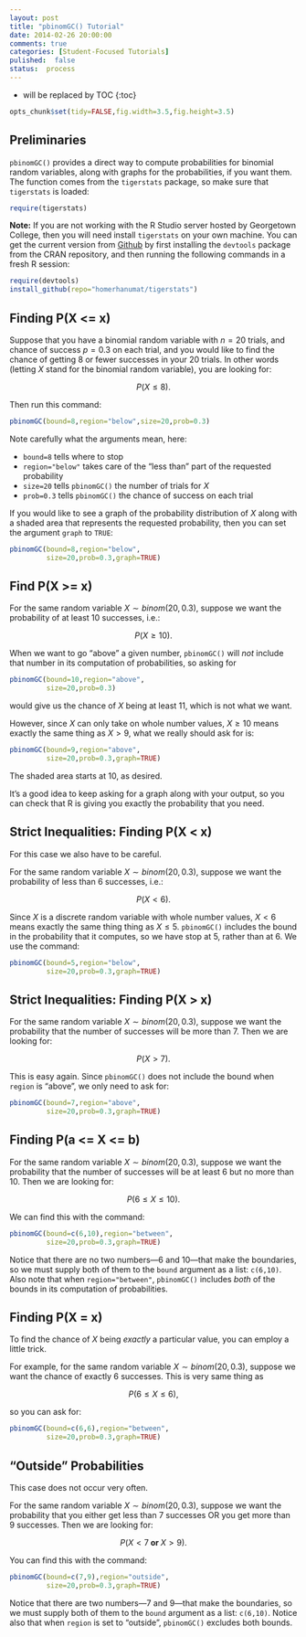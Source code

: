 ```yaml
---
layout: post
title: "pbinomGC() Tutorial"
date: 2014-02-26 20:00:00
comments: true
categories: [Student-Focused Tutorials]
pulished:  false
status:  process
---
```


* will be replaced by TOC
{:toc}

```r
opts_chunk$set(tidy=FALSE,fig.width=3.5,fig.height=3.5)
```


## Preliminaries

`pbinomGC()` provides a direct way to compute probabilities for binomial random variables, along with graphs for the probabilities, if you want them.  The function comes from the `tigerstats` package, so make sure that `tigerstats` is loaded:

```r
require(tigerstats)
```

**Note:**  If you are not working with the R Studio server hosted by Georgetown College, then you will need install `tigerstats` on your own machine.  You can get the current version from [Github](http://github.com) by first installing the `devtools` package from the CRAN repository, and then running the following commands in a fresh R session:

```r
require(devtools)
install_github(repo="homerhanumat/tigerstats")
```


## Finding P(X <= x)

Suppose that you have a binomial random variable with $n=20$ trials, and chance of success $p=0.3$ on each trial, and you would like to find the chance of getting 8 or fewer successes in your 20 trials.  In other words (letting $X$ stand for the binomial random variable), you are looking for:

$$P(X \leq 8).$$

Then run this command:

```r
pbinomGC(bound=8,region="below",size=20,prob=0.3)
```

Note carefully what the arguments mean, here:

* `bound=8` tells where to stop
* `region="below"` takes care of the "less than" part of the requested probability
* `size=20` tells `pbinomGC()` the number of trials for $X$
* `prob=0.3` tells `pbinomGC()` the chance of success on each trial

If you would like to see a graph of the probability distribution of $X$ along with a shaded area that represents the requested probability, then you can set the argument `graph` to `TRUE`:

```r
pbinomGC(bound=8,region="below",
         size=20,prob=0.3,graph=TRUE)
```


## Find P(X >= x)

For the same random variable $X \sim binom(20,0.3)$, suppose we want the probability of at least 10 successes, i.e.:

$$P(X \geq 10).$$

When we want to go "above" a given number, `pbinomGC()` will *not* include that number in its computation of probabilities, so asking for

```r
pbinomGC(bound=10,region="above",
         size=20,prob=0.3)
```

would give us the chance of $X$ being at least 11, which is not what we want.

However, since $X$ can only take on whole number values, $X \geq 10$ means exactly the same thing as $X > 9$, what we really should ask for is:

```r
pbinomGC(bound=9,region="above",
         size=20,prob=0.3,graph=TRUE)
```

The shaded area starts at 10, as desired.

It's a good idea to keep asking for a graph along with your output, so you can check that R is giving you exactly the probability that you need.

## Strict Inequalities:  Finding P(X < x)

For this case we also have to be careful.

For the same random variable $X \sim binom(20,0.3)$, suppose we want the probability of less than 6 successes, i.e.:

$$P(X < 6).$$

Since $X$ is a discrete random variable with whole number values, $X < 6$ means exactly the same thing thing as $X \leq 5$.  `pbinomGC()` includes the bound in the probability that it computes, so we have stop at 5, rather than at 6.  We use the command:

```r
pbinomGC(bound=5,region="below",
         size=20,prob=0.3,graph=TRUE)
```

## Strict Inequalities:  Finding P(X > x)

For the same random variable $X \sim binom(20,0.3)$, suppose we want the probability that the number of successes will be more than 7.  Then we are looking for:

$$P(X > 7).$$

This is easy again.  Since `pbinomGC()` does not include the bound when `region` is "above", we only need to ask for:


```r
pbinomGC(bound=7,region="above",
         size=20,prob=0.3,graph=TRUE)
```

## Finding P(a <= X <= b)

For the same random variable $X \sim binom(20,0.3)$, suppose we want the probability that the number of successes will be at least 6 but no more than 10.  Then we are looking for:

$$P(6 \leq X \leq 10).$$

We can find this with the command:

```r
pbinomGC(bound=c(6,10),region="between",
         size=20,prob=0.3,graph=TRUE)
```
Notice that there are no two numbers---6 and 10---that make the boundaries, so we must supply both of them to the `bound` argument as a list:  `c(6,10)`.  Also note that when `region="between"`, `pbinomGC()` includes *both* of the bounds in its computation of probabilities.

## Finding P(X = x)

To find the chance of $X$ being *exactly* a particular value, you can employ a little trick.

For example, for the same random variable $X \sim binom(20,0.3)$, suppose we want the chance of exactly 6 successes.  This is very same thing as

$$P(6 \leq X \leq 6),$$

so you can ask for:

```r
pbinomGC(bound=c(6,6),region="between",
         size=20,prob=0.3,graph=TRUE)
```



## "Outside" Probabilities

This case does not occur very often.

For the same random variable $X \sim binom(20,0.3)$, suppose we want the probability that you either get less than 7 successes OR you get more than 9 successes.  Then we are looking for:

$$P(X < 7 \textbf{ or } X > 9).$$


You can find this with the command:

```r
pbinomGC(bound=c(7,9),region="outside",
         size=20,prob=0.3,graph=TRUE)
```
Notice that there are two numbers---7 and 9---that make the boundaries, so we must supply both of them to the `bound` argument as a list:  `c(6,10)`.  Notice also that when `region` is set to "outside", `pbinomGC()` excludes both bounds.
